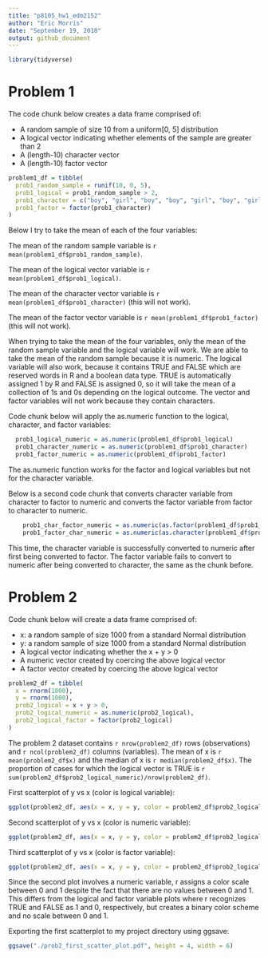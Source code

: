 ```yaml
---
title: "p8105_hw1_edm2152"
author: "Eric Morris"
date: "September 19, 2018"
output: github_document
---
```


```r

library(tidyverse)

```

# Problem 1 

The code chunk below creates a data frame comprised of: 

  * A random sample of size 10 from a uniform[0, 5] distribution
  * A logical vector indicating whether elements of the sample are greater than 2
  * A (length-10) character vector
  * A (length-10) factor vector

```r
problem1_df = tibble(
  prob1_random_sample = runif(10, 0, 5),
  prob1_logical = prob1_random_sample > 2,
  prob1_character = c("boy", "girl", "boy", "boy", "girl", "boy", "girl", "boy", "girl", "boy"),
  prob1_factor = factor(prob1_character)
)
```

Below I try to take the mean of each of the four variables:

The mean of the random sample variable is `r mean(problem1_df$prob1_random_sample)`.

The mean of the logical vector variable is `r mean(problem1_df$prob1_logical)`.

The mean of the character vector variable is `r mean(problem1_df$prob1_character)` (this will not work).

The mean of the factor vector variable is `r mean(problem1_df$prob1_factor)` (this will not work).

When trying to take the mean of the four variables, only the mean of the random sample variable and the logical variable will work. We are able to take the mean of the random sample because it is numeric. The logical variable will also work, because it contains TRUE and FALSE which are reserved words in R and a boolean data type. TRUE is automatically assigned 1 by R and FALSE is assigned 0, so it will take the mean of a collection of 1s and 0s depending on the logical outcome. The vector and factor variables will not work because they contain characters. 

Code chunk below will apply the as.numeric function to the logical, character, and factor variables: 

```r
  prob1_logical_numeric = as.numeric(problem1_df$prob1_logical) 
  prob1_character_numeric = as.numeric(problem1_df$prob1_character)
  prob1_factor_numeric = as.numeric(problem1_df$prob1_factor)
```

The as.numeric function works for the factor and logical variables but not for the character variable. 

Below is a second code chunk that converts character variable from character to factor to numeric and converts the factor variable from factor to character to numeric.

```r
    prob1_char_factor_numeric = as.numeric(as.factor(problem1_df$prob1_character))
    prob1_factor_char_numeric = as.numeric(as.character(problem1_df$prob1_factor))
```

This time, the character variable is successfully converted to numeric after first being converted to factor. The factor variable fails to convert to numeric after being converted to character, the same as the chunk before. 

# Problem 2

Code chunk below will create a data frame comprised of:

  * x: a random sample of size 1000 from a standard Normal distribution
  * y: a random sample of size 1000 from a standard Normal distribution
  * A logical vector indicating whether the x + y > 0
  * A numeric vector created by coercing the above logical vector
  * A factor vector created by coercing the above logical vector

```r
problem2_df = tibble(
  x = rnorm(1000),
  y = rnorm(1000),
  prob2_logical = x + y > 0,
  prob2_logical_numeric = as.numeric(prob2_logical),
  prob2_logical_factor = factor(prob2_logical)
)
```

The problem 2 dataset contains `r nrow(problem2_df)` rows (observations) and `r ncol(problem2_df)` columns (variables). The mean of x is `r mean(problem2_df$x)` and the median of x is `r median(problem2_df$x)`. The proportion of cases for which the logical vector is TRUE is `r sum(problem2_df$prob2_logical_numeric)/nrow(problem2_df)`. 

First scatterplot of y vs x (color is logical variable):

```r
ggplot(problem2_df, aes(x = x, y = y, color = problem2_df$prob2_logical)) + geom_point()
```

Second scatterplot of y vs x (color is numeric variable):

```r
ggplot(problem2_df, aes(x = x, y = y, color = problem2_df$prob2_logical_numeric)) + geom_point()
```

Third scatterplot of y vs x (color is factor variable):

```r
ggplot(problem2_df, aes(x = x, y = y, color = problem2_df$prob2_logical_factor)) + geom_point()
```


Since the second plot involves a numeric variable, r assigns a color scale between 0 and 1 despite the fact that there are no values between 0 and 1. This differs from the logical and factor variable plots where r recognizes TRUE and FALSE as 1 and 0, respectively, but creates a binary color scheme and no scale between 0 and 1. 

Exporting the first scatterplot to my project directory using ggsave: 

```r
ggsave("./prob2_first_scatter_plot.pdf", height = 4, width = 6)
```

